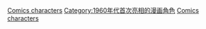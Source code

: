 {{cat topic in year| topic=首次亮相的漫画角色| year=1967}}

[[Category:1967年漫畫|Comics characters]]
[[Category:1960年代首次亮相的漫画角色|Category:1960年代首次亮相的漫画角色]]
[[Category:1967年面世的虛構角色|Comics characters]]